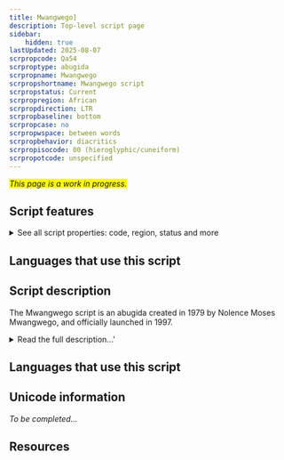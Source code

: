 ```yaml
---
title: Mwangwego]
description: Top-level script page
sidebar:
    hidden: true
lastUpdated: 2025-08-07
scrpropcode: Qa54
scrproptype: abugida
scrpropname: Mwangwego
scrpropshortname: Mwangwego script
scrpropstatus: Current
scrpropregion: African
scrpropdirection: LTR
scrpropbaseline: bottom
scrpropcase: no
scrpropwspace: between words
scrpropbehavior: diacritics
scrpropisocode: 00 (hieroglyphic/cuneiform)
scrpropotcode: unspecified
---
```


<span style='background-color:yellow'>_This page is a work in progress._</span>


## Script features

<details>
<summary> See all script properties: code, region, status and more</summary>
<ScriptInfo />
</details>

## Languages that use this script

<WsList script='Qa54' wsMax='5' />

## Script description

The Mwangwego script is an abugida created in 1979 by Nolence Moses Mwangwego, and officially launched in 1997.

<details><summary>Read the full description...'</summary>_Not yet available._</details>

## Languages that use this script

<WsList script='Qa54' wsMax='5' />

## Unicode information

_To be completed..._

## Resources

<ScriptResources detailSummary='seemore' />

